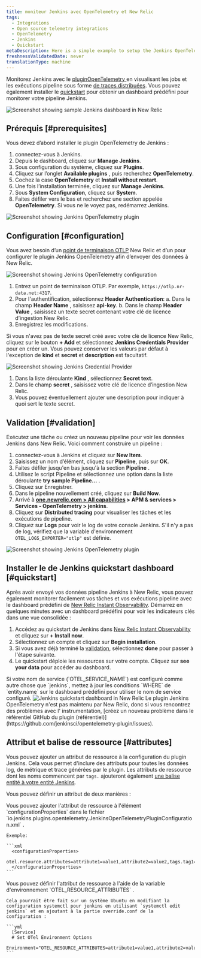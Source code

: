 ```yaml
---
title: moniteur Jenkins avec OpenTelemetry et New Relic
tags:
  - Integrations
  - Open source telemetry integrations
  - OpenTelemetry
  - Jenkins
  - Quickstart
metaDescription: Here is a simple example to setup the Jenkins OpenTelemetry plugin to send data to New Relic.
freshnessValidatedDate: never
translationType: machine
---
```


Monitorez Jenkins avec le [pluginOpenTelemetry ](https://plugins.jenkins.io/opentelemetry)en visualisant les jobs et les exécutions pipeline sous forme [de traces distribuées](/docs/distributed-tracing/concepts/introduction-distributed-tracing). Vous pouvez également installer le [quickstart](https://newrelic.com/instant-observability/jenkins) pour obtenir un dashboard prédéfini pour monitorer votre pipeline Jenkins.

<img title="Screenshot showing sample Jenkins dashboard in New Relic" alt="Screenshot showing sample Jenkins dashboard in New Relic" src="/images/opentelemetry_screenshot-full_jenkins-05.webp" />

## Prérequis [#prerequisites]

Vous devez d’abord installer le plugin OpenTelemetry de Jenkins :

1. connectez-vous à Jenkins.
2. Depuis le dashboard, cliquez sur <DNT>**Manage Jenkins**</DNT>.
3. Sous configuration du système, cliquez sur <DNT>**Plugins**</DNT>.
4. Cliquez sur l’onglet <DNT>**Available plugins**</DNT> , puis recherchez <DNT>**OpenTelemetry**</DNT>.
5. Cochez la case <DNT>**OpenTelemetry**</DNT> et <DNT>**Install without restart**</DNT>.
6. Une fois l’installation terminée, cliquez sur <DNT>**Manage Jenkins**</DNT>.
7. Sous <DNT>**System Configuration**</DNT>, cliquez sur <DNT>**System**</DNT>.
8. Faites défiler vers le bas et recherchez une section appelée <DNT>**OpenTelemetry**</DNT>. Si vous ne le voyez pas, redémarrez Jenkins.

<img title="Screenshot showing Jenkins OpenTelemetry plugin" alt="Screenshot showing Jenkins OpenTelemetry plugin" src="/images/opentelemetry_screenshot-full_jenkins-01.webp" />

## Configuration [#configuration]

Vous avez besoin d’un [point de terminaison OTLP](/docs/more-integrations/open-source-telemetry-integrations/opentelemetry/opentelemetry-setup/#note-endpoints) New Relic et d’un <InlinePopover type="licenseKey" />pour configurer le plugin Jenkins OpenTelemetry afin d’envoyer des données à New Relic.

<img title="Screenshot showing Jenkins OpenTelemetry configuration" alt="Screenshot showing Jenkins OpenTelemetry configuration" src="/images/opentelemetry_screenshot-full_integrations-jenkins-02.webp" />

1. Entrez un point de terminaison OTLP. Par exemple, `https://otlp.nr-data.net:4317`.
2. Pour l&apos;authentification, sélectionnez <DNT>**Header Authentication**</DNT>: a. Dans le champ <DNT>**Header Name**</DNT> , saisissez <DNT>**api-key**</DNT>. b. Dans le champ <DNT>**Header Value**</DNT> , saisissez un texte secret contenant votre clé de licence d’ingestion New Relic.
3. Enregistrez les modifications.

Si vous n&apos;avez pas de texte secret créé avec votre clé de licence New Relic, cliquez sur le bouton <DNT>**+ Add**</DNT> et sélectionnez <DNT>**Jenkins Credentials Provider**</DNT> pour en créer un. Vous pouvez conserver les valeurs par défaut à l&apos;exception de <DNT>**kind**</DNT> et <DNT>**secret**</DNT> et <DNT>**description**</DNT> est facultatif.

<img title="Screenshot showing Jenkins Credential Provider" alt="Screenshot showing Jenkins Credential Provider" src="/images/opentelemetry_screenshot-full_integrations-jenkins-03.webp" />

1. Dans la liste déroulante <DNT>**Kind**</DNT> , sélectionnez <DNT>**Secret text**</DNT>.
2. Dans le champ <DNT>**secret**</DNT> , saisissez votre clé de licence d’ingestion New Relic.
3. Vous pouvez éventuellement ajouter une description pour indiquer à quoi sert le texte secret.

## Validation [#validation]

Exécutez une tâche ou créez un nouveau pipeline pour voir les données Jenkins dans New Relic. Voici comment construire un pipeline :

1. connectez-vous à Jenkins et cliquez sur <DNT>**New Item**</DNT>.
2. Saisissez un nom d’élément, cliquez sur <DNT>**Pipeline**</DNT>, puis sur <DNT>**OK**</DNT>.
3. Faites défiler jusqu&apos;en bas jusqu&apos;à la section <DNT>**Pipeline**</DNT> .
4. Utilisez le script Pipeline et sélectionnez une option dans la liste déroulante <DNT>**try sample Pipeline...**</DNT> .
5. Cliquez sur Enregistrer.
6. Dans le pipeline nouvellement créé, cliquez sur <DNT>**Build Now**</DNT>.
7. Arrivé à <DNT>**[one.newrelic.com &gt; All capabilities](https://one.newrelic.com/all-capabilities) &gt; APM &amp; services &gt; Services - OpenTelemetry &gt; jenkins**</DNT>.
8. Cliquez sur <DNT>**Distributed tracing**</DNT> pour visualiser les tâches et les exécutions de pipeline.
9. Cliquez sur <DNT>**Logs**</DNT> pour voir le log de votre console Jenkins. S&apos;il n&apos;y a pas de log, vérifiez que la variable d&apos;environnement `OTEL_LOGS_EXPORTER="otlp"` est définie.

<img title="Screenshot showing Jenkins OpenTelemetry plugin" alt="Screenshot showing Jenkins OpenTelemetry plugin" src="/images/opentelemetry_screenshot-full_opentelemetry-jenkins-04.webp" />

## Installer le de Jenkins quickstart dashboard [#quickstart]

Après avoir envoyé vos données pipeline Jenkins à New Relic, vous pouvez également monitorer facilement vos tâches et vos exécutions pipeline avec le dashboard prédéfini de [New Relic Instant Observability](http://newrelic.com/instant-observability). Démarrez en quelques minutes avec un dashboard prédéfini pour voir les indicateurs clés dans une vue consolidée :

1. Accédez au quickstart de Jenkins dans [New Relic Instant Observability](https://newrelic.com/instant-observability/jenkins) et cliquez sur <DNT>**+ Install now**</DNT>.
2. Sélectionnez un compte et cliquez sur <DNT>**Begin installation**</DNT>.
3. Si vous avez déjà terminé la [validation](#validation), sélectionnez <DNT>**done**</DNT> pour passer à l&apos;étape suivante.
4. Le quickstart déploie les ressources sur votre compte. Cliquez sur <DNT>**see your data**</DNT> pour accéder au dashboard.

<Callout variant="important">
  Si votre nom de service (`OTEL_SERVICE_NAME`) est configuré comme autre chose que `jenkins`, mettez à jour les conditions `WHERE` de `entity.name` sur le dashboard prédéfini pour utiliser le nom de service configuré.
</Callout>

<img title="Jenkins quickstart dashboard in New Relic" alt="Jenkins quickstart dashboard in New Relic" src="/images/opentelemetry_screenshot-full_jenkins-05.webp" />

<Callout variant="important">
  Le plugin Jenkins OpenTelemetry n&apos;est pas maintenu par New Relic, donc si vous rencontrez des problèmes avec l&apos; instrumentation, [créez un nouveau problème dans le référentiel GitHub du plugin (référentiel)](https://github.com/jenkinsci/opentelemetry-plugin/issues).
</Callout>

## Attribut et balise de ressource [#attributes]

Vous pouvez ajouter un attribut de ressource à la configuration du plugin Jenkins. Cela vous permet d&apos;inclure des attributs pour toutes les données log, de métrique et trace générées par le plugin. Les attributs de ressource dont les noms commencent par `tags.` ajouteront également [une balise entité à votre entité Jenkins](/docs/opentelemetry/best-practices/opentelemetry-best-practices-resources/#tags).

Vous pouvez définir un attribut de deux manières :

<CollapserGroup>
  <Collapser id="attributes-config" title="Définir l'attribut dans la configuration du plugin Jenkins">
    Vous pouvez ajouter l&apos;attribut de ressource à l&apos;élément `configurationProperties` dans le fichier `io.jenkins.plugins.opentelemetry.JenkinsOpenTelemetryPluginConfiguration.xml` .

    Exemple:

    ```xml
      <configurationProperties>
        otel.resource.attributes=attribute1=value1,attribute2=value2,tags.tag1=tagValue1
      </configurationProperties>
    ```
  </Collapser>

  <Collapser id="attributes-env" title="Définir l'attribut dans les variables d'environnement">
    Vous pouvez définir l&apos;attribut de ressource à l&apos;aide de la variable d&apos;environnement `OTEL_RESOURCE_ATTRIBUTES` .

    Cela pourrait être fait sur un système Ubuntu en modifiant la configuration systemctl pour jenkins en utilisant `systemctl edit jenkins` et en ajoutant à la partie override.conf de la configuration :

    ```yml
      [Service]
      # Set OTel Environment Options
      Environment="OTEL_RESOURCE_ATTRIBUTES=attribute1=value1,attribute2=value2,tags.tag1=tagValue1"
    ```
  </Collapser>
</CollapserGroup>

<InstallFeedback />